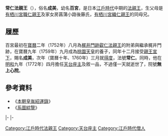 {{unreferenced|time=2018-04-12T09:49:43+00:00}}
{{東亞男性歷史人物
|名稱 =常仁法親王
|身份 =日本[[法親王|法親王]]
|國家 =[[日本|大和王朝]]
|時代 =[[江戶時代|江戶時代]]中期
|姓 =（無）
|名 =成美
|別名 =百宮
|法號 =常仁
|院號 =無上心院
|封爵 =[[法親王|法親王]]
|出生日期 =[[寶曆_(日本)|寶曆]]元年十二月二十二（{{Birth date|1752|2|6}}）
|逝世日期 =[[明和_(年號)|明和]]九年四月二十三（{{Death date and age|1772|5|25|1752|2|6}}）
|父親 =[[有栖川宮職仁親王|有栖川宮職仁親王]]
|母親 =家女房菖蒲小路後藤氏
|養父 =[[桃園天皇|桃園天皇]]
|養母 =[[一條富子|一條富子]]
|同胞兄弟 =[[有栖川宮織仁親王|有栖川宮織仁親王]]
|同胞姊妹 =[[職子女王|職子女王]]<br>[[大徹文亨|大徹文亨]]<br>[[尊珍榮恕|尊珍榮恕]]
|異母兄弟 =[[音仁親王|音仁親王]]<br>[[叡仁法親王|叡仁法親王]]<br>[[覺仁法親王|覺仁法親王]]<br>[[增賞入道親王|增賞入道親王]]<br>[[律宮|律宮]]
|異母姊妹 =[[董子女王|董子女王]]
}}
{{Japanese|japanese=常仁法親王|kana=じょうじんほうしんのう|romaji=Jōjin Hō shin nō}}
'''常仁法親王'''（{{bd|1752年|1月8日|1772年|5月25日}}），俗名'''成美'''，幼名'''百宮'''，是日本[[江戶時代|江戶時代]]中期的[[法親王|法親王]]，生父母是[[有栖川宮職仁親王|有栖川宮職仁親王]]及家女房菖蒲小路後藤氏，[[有栖川宮織仁親王|有栖川宮織仁親王]]的同母兄。

== 履歷 ==
百宮最初在[[寶曆_(日本)|寶曆]]二年（1752年）八月為[[梶井門跡|梶井門跡]][[叡仁法親王|叡仁法親王]]的附弟與繼承梶井門跡，在寶曆九年（1759年）九月成為[[桃園天皇|桃園天皇]]的養子，同年十二月接受[[親王宣下|親王宣下]]，賜名'''成美'''，次年（寶曆十年、1760年）三月就[[得度|得度]]，法號'''常仁'''。同時，他在[[明和_(年號)|明和]]九年（1772年）四月擔任[[天台座主|天台座主]]及敘一品，不過僅一天就逝世了，院號'''無上心院'''。

==參考資料==
*《[[本朝皇胤紹運錄|本朝皇胤紹運錄]]》
*《[[系圖綜覽|系圖綜覽]]》

{{start box|width=auto}}
{{s-rel}}
|-
{{s-before|[[叡仁法親王|叡仁法親王]]}}
{{s-title|[[三千院|三千院]]門跡|第49世}}
{{s-after|[[盈仁法親王|盈仁法親王]]}}
|-
{{s-before|[[尊真法親王|尊真法親王]]}}
{{s-title|[[天台座主|天台座主]]|第211世<br>1772年5月24日－1772年5月25日}}
{{s-after|尊真法親王}}
{{end box}}


[[Category:江戶時代法親王|Category:江戶時代法親王]]
[[Category:天台座主|Category:天台座主]]
[[Category:江戶時代僧人|Category:江戶時代僧人]]